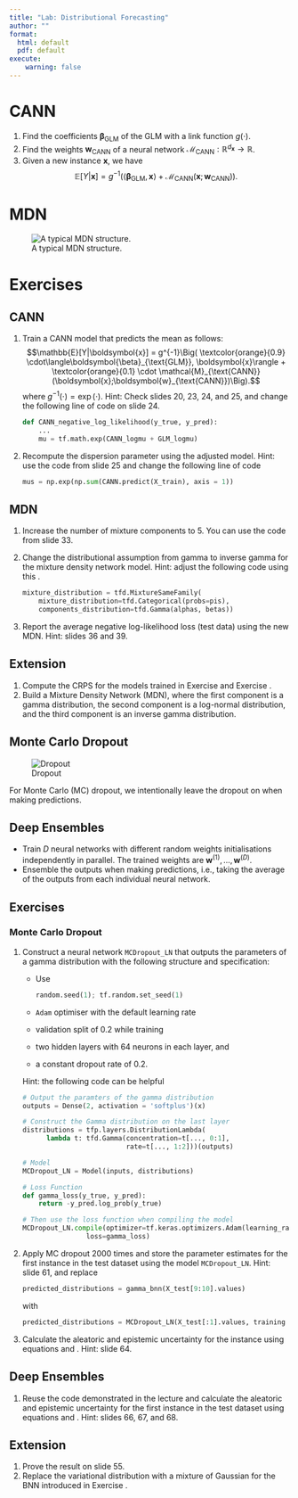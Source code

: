 ```yaml
---
title: "Lab: Distributional Forecasting"
author: ""
format:
  html: default
  pdf: default
execute:
    warning: false
---
```



# CANN

1. Find the coefficients $\boldsymbol{\beta}_{\text{GLM}}$ of the GLM with a link function $g(\cdot)$.
2. Find the weights $\boldsymbol{w}_{\text{CANN}}$ of a neural network $\mathcal{M}_{\text{CANN}}:\mathbb{R}^{d_{\boldsymbol{x}}}\to\mathbb{R}$.
3. Given a new instance $\boldsymbol{x}$, we have $$\mathbb{E}[Y|\boldsymbol{x}] = g^{-1}\Big( \langle\boldsymbol{\beta}_{\text{GLM}}, \boldsymbol{x}\rangle + \mathcal{M}_{\text{CANN}}(\boldsymbol{x};\boldsymbol{w}_{\text{CANN}})\Big).$$

# MDN

![A typical MDN structure.](MDN.png)

# Exercises

## CANN

1.  Train a CANN model that predicts the mean as follows:
    $$\mathbb{E}[Y|\boldsymbol{x}] = g^{-1}\Big( \textcolor{orange}{0.9} \cdot\langle\boldsymbol{\beta}_{\text{GLM}}, \boldsymbol{x}\rangle + \textcolor{orange}{0.1} \cdot \mathcal{M}_{\text{CANN}}(\boldsymbol{x};\boldsymbol{w}_{\text{CANN}})\Big).$$
    where $g^{-1}(\cdot)=\exp(\cdot)$.
    Hint: Check slides 20, 23, 24, and 25, and change the following line of code on slide 24.

    ``` python
    def CANN_negative_log_likelihood(y_true, y_pred):
        ...
        mu = tf.math.exp(CANN_logmu + GLM_logmu)
    ```
2.  Recompute the dispersion parameter using the adjusted model. 
    Hint: use the code from slide 25 and change the following line of code

    ```python
    mus = np.exp(np.sum(CANN.predict(X_train), axis = 1))
    ```

## MDN

1.  Increase the number of mixture components to 5. You can use the code from slide 33. 
2.  Change the distributional assumption from gamma to inverse gamma for the mixture density network model.
    Hint: adjust the following code using this \href{https://www.tensorflow.org/probability/api_docs/python/tfp/distributions/InverseGamma}{link}.

    ```python
    mixture_distribution = tfd.MixtureSameFamily(
        mixture_distribution=tfd.Categorical(probs=pis),
        components_distribution=tfd.Gamma(alphas, betas))
    ```
3.  Report the average negative log-likelihood loss (test data) using the new MDN.
    Hint: slides 36 and 39.

## Extension

1.  Compute the CRPS for the models trained in Exercise \hyperref[cann]{1.3.1} and Exercise \hyperref[cann]{1.3.2}.
2.  Build a Mixture Density Network (MDN), where the first component is a gamma distribution, the second component is a log-normal distribution, and the third component is an inverse gamma distribution.

<!-- ## Epistemic Uncertainty -->

## Monte Carlo Dropout

![Dropout](dropout.png)

For Monte Carlo (MC) dropout, we intentionally leave the dropout on when making predictions.

<!--
## Bayesian Neural Network

![A typical BNN structure.](BNN_raw.png)
-->

## Deep Ensembles

- Train $D$ neural networks with different random weights initialisations independently in parallel. The trained weights are $\boldsymbol{w}^{(1)}, \ldots, \boldsymbol{w}^{(D)}$.
- Ensemble the outputs when making predictions, i.e., taking the average of the outputs from each individual neural network. 

<!--
# Uncertainty Quantification

Given a new instance $\boldsymbol{x}$, the total predictive variance is given by 
\begin{align}
    \mathbb{V}[Y|\boldsymbol{x}] 
    &=  \mathbb{E}[\mathbb{V}[Y|\boldsymbol{x}, \boldsymbol{W}]] + \mathbb{V}[\mathbb{E}[Y|\boldsymbol{x}, \boldsymbol{W}]] \nonumber \\
    & = \int_{\boldsymbol{w}} \mathbb{V}[Y|\boldsymbol{x}, \boldsymbol{w}] \cdot f_{\boldsymbol{w}|\boldsymbol{\theta}}(\boldsymbol{w}) \ \mathrm{d}\boldsymbol{w} \nonumber
    \\ & \quad \quad +
    \int_{\boldsymbol{w}} \Big(\mathbb{E}[Y|\boldsymbol{x}, \boldsymbol{w}] -\mathbb{E}[\mathbb{E}[Y|\boldsymbol{x}, \boldsymbol{w}]] \Big)^2\cdot f_{\boldsymbol{w}|\boldsymbol{\theta}}(\boldsymbol{w}) \ \mathrm{d}\boldsymbol{w} \nonumber
    \\ \label{ale}
    &\approx \underbrace{\frac{1}{M}\sum_{m=1}^{M}\mathbb{V}\big[Y|\boldsymbol{x},\boldsymbol{w}^{(m)}\big]}_{\text{Aleatoric}}
\\ \label{epi} &\quad \quad
+\underbrace{\frac{1}{M}\sum_{m=1}^{M}\bigg(\mathbb{E}\big[Y|\boldsymbol{x},\boldsymbol{w}^{(m)}\big]-\frac{1}{M}\sum_{m=1}^{M}\mathbb{E}\big[Y|\boldsymbol{x},\boldsymbol{w}^{(m)}\big]\bigg)^2}_{\text{Epistemic}},
\end{align}
Equations  \eqref{ale} and \eqref{epi} can help us to quantify aleatoric and epistemic uncertainty, respectively. 
-->

## Exercises

### Monte Carlo Dropout

1.  Construct a neural network `MCDropout_LN` that outputs the parameters of a gamma distribution with the following structure and specification:

    - Use

      ```python
      random.seed(1); tf.random.set_seed(1)
      ```
    - `Adam` optimiser with the default learning rate 
    - validation split of 0.2 while training
    - two hidden layers with 64 neurons in each layer, and 
    - a constant dropout rate of 0.2.

    Hint: the following code can be helpful

    ```python
    # Output the paramters of the gamma distribution
    outputs = Dense(2, activation = 'softplus')(x)

    # Construct the Gamma distribution on the last layer
    distributions = tfp.layers.DistributionLambda(
          lambda t: tfd.Gamma(concentration=t[..., 0:1],
                              rate=t[..., 1:2]))(outputs)

    # Model 
    MCDropout_LN = Model(inputs, distributions)

    # Loss Function
    def gamma_loss(y_true, y_pred):
        return -y_pred.log_prob(y_true)

    # Then use the loss function when compiling the model
    MCDropout_LN.compile(optimizer=tf.keras.optimizers.Adam(learning_rate=0.001),
                    loss=gamma_loss)
    ```
2.  Apply MC dropout 2000 times and store the parameter estimates for the first instance in the test dataset using the model `MCDropout_LN`. 
    Hint: slide 61, and replace

    ```python
    predicted_distributions = gamma_bnn(X_test[9:10].values)
    ```

    with

    ```python
    predicted_distributions = MCDropout_LN(X_test[:1].values, training = True)
    ```

3.  Calculate the aleatoric and epistemic uncertainty for the instance using equations \eqref{ale} and \eqref{epi}.
    Hint: slide 64.

<!--
## Bayesian Neural Network

1.  Change the scale parameter of the prior distribution of the weights to 2.
    Hint: slide 53.
2.  Change the distributional assumption from gamma to log-normal for the Bayesian neural network model demonstrated in the lecture.
    Hint: slides 59 and 60, and you need to change the following code on slide 59.  
    ```python
    outputs = Dense(2, activation = 'softplus')(x)
    ```
    Note that you need two outputs: one for the mean parameter and one for the scale parameter.
    Consider the choice of the activation function.
    You might need to concatenate the output:
    ```python
    outputs = Concatenate(axis=1)([mus, sigmas + 1e-5])
    ```
    Hint: adjust the following code to change the distributional assumption.
    ```python
    distributions = tfp.layers.DistributionLambda( lambda t: 
                         tfd.Gamma(concentration=t[..., 0:1],
                                  rate=t[..., 1:2]))(outputs)
    ```
3.  Name the trained model `BNN_LN`. Train for 800 epochs with patience of 30.
    Hint: slide 60.
4.  Conduct posterior sampling 2000 times for the first instance in the test dataset using `BNN_LN`.
    Record the location and scale parameters. Use
    ```python
    random.seed(1); tf.random.set_seed(1)
    ```
5.  Plot the density functions using the first 50 pairs of location and scale parameters sampled. 
    Hint:
    ```python
    import matplotlib.pyplot as plt

    # Define the range of the x-axis (density)
    x = np.linspace(0, 1500, 1000)

    # Create a new figure with a specific size
    fig = plt.figure(figsize=(20, 15))

    # Change the plot background color to gray
    ax = fig.add_subplot(111)
    ax.set_facecolor('lightgray')

    Colours = ['blue', 'cyan', 'magenta',
              'black', 'purple',  'navy']

    # Plot each density
    ... # Run a for loop
    ... # Run a for loop
    ... # Run a for loop

    # Add the observed value
    plt.xlabel('$y$', fontsize = 27)
    plt.ylabel('$f(y|x)$', fontsize = 27)
    plt.ylim((0, 0.005))
    plt.title('Density Plot', fontsize = 30)
    plt.axvline(y_test[0], ls="--", color='black',
                alpha=0.8, label = 'Observation')
    plt.legend(prop={'size': 20})
    plt.grid(True, color='white')
    plt.show()
    ```
6.  Calculate the aleatoric and epistemic uncertainty for the instance using equations \eqref{ale} and \eqref{epi}.  
    Hint: slide 64.
-->

## Deep Ensembles

1.  Reuse the code demonstrated in the lecture and calculate the aleatoric and epistemic uncertainty for the first instance in the test dataset using equations \eqref{ale} and \eqref{epi}. 
    Hint: slides 66, 67, and 68.

## Extension

1.  Prove the result on slide 55.
2.  Replace the variational distribution with a mixture of Gaussian for the BNN introduced in Exercise \hyperref[bnn]{2.5.2}.
